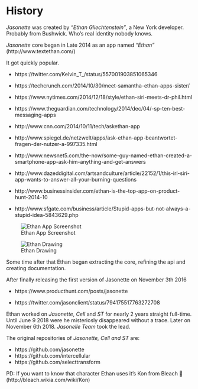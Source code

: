 # History

*Jasonette* was created by *"Ethan Gliechtenstein"*, a New York developer. Probably from Bushwick. Who's real identity nobody knows.

*Jasonette* core began in Late 2014 as an app named *"Ethan"*  (http://www.textethan.com/)

It got quickly popular.

- https://twitter.com/Kelvin_T_/status/557001903851065346

- https://techcrunch.com/2014/10/30/meet-samantha-ethan-apps-sister/

- https://www.nytimes.com/2014/12/18/style/ethan-siri-meets-dr-phil.html

- https://www.theguardian.com/technology/2014/dec/04/-sp-ten-best-messaging-apps

- http://www.cnn.com/2014/10/11/tech/askethan-app

- http://www.spiegel.de/netzwelt/apps/ask-ethan-app-beantwortet-fragen-der-nutzer-a-997335.html

- http://www.newsnet5.com/the-now/some-guy-named-ethan-created-a-smartphone-app-ask-him-anything-and-get-answers

- http://www.dazeddigital.com/artsandculture/article/22152/1/this-irl-siri-app-wants-to-answer-all-your-burning-questions

- http://www.businessinsider.com/ethan-is-the-top-app-on-product-hunt-2014-10

- http://www.sfgate.com/business/article/Stupid-apps-but-not-always-a-stupid-idea-5843629.php


![Ethan App Screenshot](images/history/ethanapp.jpeg)

![Ethan Drawing](images/history/ethan.jpeg)


Some time after that Ethan began extracting the core, refining the api and creating documentation.

After finally releasing the first version of Jasonette on November 3th 2016

- https://www.producthunt.com/posts/jasonette

- https://twitter.com/jasonclient/status/794175517763272708

Ethan worked on *Jasonette*, *Cell* and *ST* for nearly 2 years straight full-time. Until June 9 2018 were he misteriosly disappeared without a trace. Later on November 6th 2018. *Jasonelle Team* took the lead.

The original repositories of *Jasonette, Cell and ST* are:

- https://github.com/jasonette
- https://github.com/intercellular
- https://github.com/selecttransform

PD: If you want to know that character Ethan uses it's Kon from Bleach 💯 (http://bleach.wikia.com/wiki/Kon)
